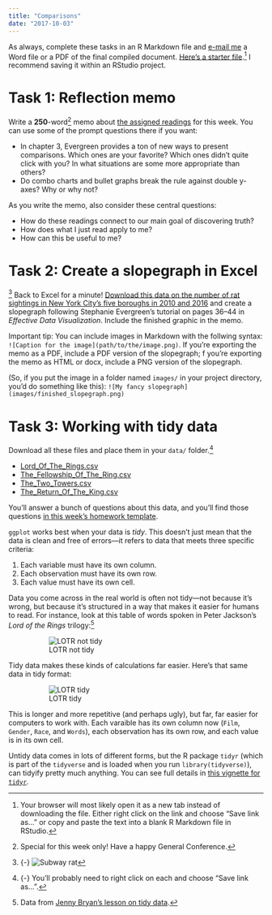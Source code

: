 ```yaml
---
title: "Comparisons"
date: "2017-10-03"
---
```


As always, complete these tasks in an R Markdown file and [e-mail me](mailto:andrew_heiss@byu.edu) a Word file or a PDF of the final compiled document. [Here's a starter file](/files/your_name_homework5.Rmd).^[Your browser will most likely open it as a new tab instead of downloading the file. Either right click on the link and choose "Save link as…" or copy and paste the text into a blank R Markdown file in RStudio.] I recommend saving it within an RStudio project.


# Task 1: Reflection memo

Write a **250**-word^[Special for this week only! Have a happy General Conference.] memo about [the assigned readings](/reading/05-reading/) for this week. You can use some of the prompt questions there if you want:

- In chapter 3, Evergreen provides a ton of new ways to present comparisons. Which ones are your favorite? Which ones didn’t quite click with you? In what situations are some more appropriate than others?
- Do combo charts and bullet graphs break the rule against double y-axes? Why or why not?

As you write the memo, also consider these central questions:

- How do these readings connect to our main goal of discovering truth?
- How does what I just read apply to me?
- How can this be useful to me?


# Task 2: Create a slopegraph in Excel

^[{-} ![Subway rat](https://media.giphy.com/media/l2JHPc1s3B7m3Bc9q/giphy.gif)] Back to Excel for a minute! [<i class="fa fa-download" aria-hidden="true"></i> Download this data on the number of rat sightings in New York City's five boroughs in 2010 and 2016](/data/NYC_Rats_2010_2016.xlsx) and create a slopegraph following Stephanie Evergreen's tutorial on pages 36–44 in *Effective Data Visualization*. Include the finished graphic in the memo.

Important tip: You can include images in Markdown with the follwing syntax: `![Caption for the image](path/to/the/image.png)`. If you're exporting the memo as a PDF, include a PDF version of the slopegraph; f you're exporting the memo as HTML or docx, include a PNG version of the slopegraph.

(So, if you put the image in a folder named `images/` in your project directory, you'd do something like this): `![My fancy slopegraph](images/finished_slopegraph.png)`


# Task 3: Working with tidy data

Download all these files and place them in your `data/` folder.^[{-} You'll probably need to right click on each and choose "Save link as…".]

- [Lord_Of_The_Rings.csv](/data/Lord_Of_The_Rings.csv)
- [The_Fellowship_Of_The_Ring.csv](https://raw.githubusercontent.com/jennybc/lotr-tidy/master/data/The_Fellowship_Of_The_Ring.csv)
- [The_Two_Towers.csv](https://raw.githubusercontent.com/jennybc/lotr-tidy/master/data/The_Two_Towers.csv)
- [The_Return_Of_The_King.csv](https://raw.githubusercontent.com/jennybc/lotr-tidy/master/data/The_Return_Of_The_King.csv)

You'll answer a bunch of questions about this data, and you'll find those questions [in this week's homework template](/files/your_name_homework5.Rmd).

`ggplot` works best when your data is *tidy*. This doesn't just mean that the data is clean and free of errors—it refers to data that meets three specific criteria:

1. Each variable must have its own column.
2. Each observation must have its own row.
3. Each value must have its own cell.

Data you come across in the real world is often not tidy—not because it's wrong, but because it's structured in a way that makes it easier for humans to read. For instance, look at this table of words spoken in Peter Jackson's *Lord of the Rings* trilogy:^[Data from [Jenny Bryan's lesson on tidy data](https://github.com/jennybc/lotr-tidy/).]

<figure>
![LOTR not tidy](/images/assignment/lotr_not_tidy.png)
</figure>

Tidy data makes these kinds of calculations far easier. Here's that same data in tidy format:

<figure>
![LOTR tidy](/images/assignment/lotr_tidy.png)
</figure>

This is longer and more repetitive (and perhaps ugly), but far, far easier for computers to work with. Each varaible has its own column now (`Film`, `Gender`, `Race`, and `Words`), each observation has its own row, and each value is in its own cell. 

Untidy data comes in lots of different forms, but the R package `tidyr` (which is part of the `tidyverse` and is loaded when you run `library(tidyverse)`), can tidyify pretty much anything. You can see full details in [this vignette for `tidyr`](https://cran.r-project.org/web/packages/tidyr/vignettes/tidy-data.html).
